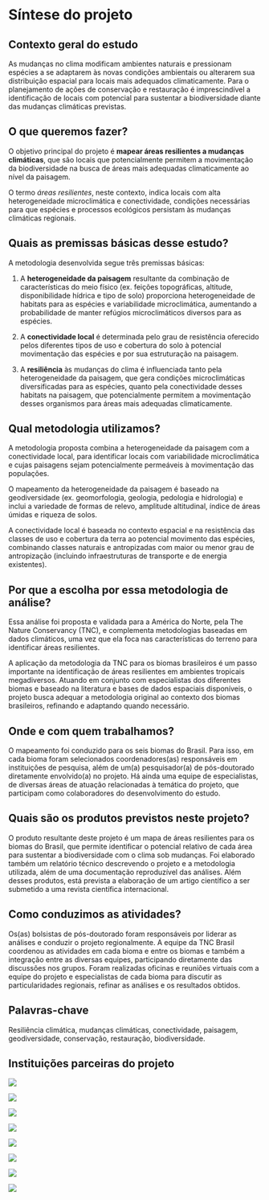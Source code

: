# Síntese do projeto {.unnumbered}

## Contexto geral do estudo

As mudanças no clima modificam ambientes naturais e pressionam espécies a se adaptarem às novas condições ambientais ou alterarem sua distribuição espacial para locais mais adequados climaticamente. Para o planejamento de ações de conservação e restauração é imprescindível a identificação de locais com potencial para sustentar a biodiversidade diante das mudanças climáticas previstas.


## O que queremos fazer?

O objetivo principal do projeto é **mapear áreas resilientes a mudanças climáticas**, que são locais que potencialmente permitem a movimentação da biodiversidade na busca de áreas mais adequadas climaticamente ao nível da paisagem.

O termo *áreas resilientes*, neste contexto, indica locais com alta heterogeneidade microclimática e conectividade, condições necessárias para que espécies e processos ecológicos persistam às mudanças climáticas regionais.


## Quais as premissas básicas desse estudo?

A metodologia desenvolvida segue três premissas básicas:

1.  A **heterogeneidade da paisagem** resultante da combinação de características do meio físico (ex. feições topográficas, altitude, disponibilidade hídrica e tipo de solo) proporciona heterogeneidade de habitats para as espécies e variabilidade microclimática, aumentando a probabilidade de manter refúgios microclimáticos diversos para as espécies. <!--contribui para a diversidade genética e fenotípica de espécies.-->

2.  A **conectividade local** é determinada pelo grau de resistência oferecido pelos diferentes tipos de uso e cobertura do solo à potencial movimentação das espécies e por sua estruturação na paisagem.

3.  A **resiliência** às mudanças do clima é influenciada tanto pela heterogeneidade da paisagem, que gera condições microclimáticas diversificadas para as espécies, quanto pela conectividade desses habitats na paisagem, que potencialmente permitem a movimentação desses organismos para áreas mais adequadas climaticamente.


## Qual metodologia utilizamos?

A metodologia proposta combina a heterogeneidade da paisagem com a conectividade local, para identificar locais com variabilidade microclimática e cujas paisagens sejam potencialmente permeáveis à movimentação das populações.

O mapeamento da heterogeneidade da paisagem é baseado na geodiversidade (ex. geomorfologia, geologia, pedologia e hidrologia) e inclui a variedade de formas de relevo, amplitude altitudinal, índice de áreas úmidas e riqueza de solos.

A conectividade local é baseada no contexto espacial e na resistência das classes de uso e cobertura da terra ao potencial movimento das espécies, combinando classes naturais e antropizadas com maior ou menor grau de antropização (incluindo infraestruturas de transporte e de energia existentes).


## Por que a escolha por essa metodologia de análise?

Essa análise foi proposta e validada para a América do Norte, pela The Nature Conservancy (TNC), e complementa metodologias baseadas em dados climáticos, uma vez que ela foca nas características do terreno para identificar áreas resilientes.

A aplicação da metodologia da TNC para os biomas brasileiros é um passo importante na identificação de áreas resilientes em ambientes tropicais megadiversos. Atuando em conjunto com especialistas dos diferentes biomas e baseado na literatura e bases de dados espaciais disponíveis, o projeto busca adequar a metodologia original ao contexto dos biomas brasileiros, refinando e adaptando quando necessário.


## Onde e com quem trabalhamos?

O mapeamento foi conduzido para os seis biomas do Brasil. Para isso, em cada bioma foram selecionados coordenadores(as) responsáveis em instituições de pesquisa, além de um(a) pesquisador(a) de pós-doutorado diretamente envolvido(a) no projeto. Há ainda uma equipe de especialistas, de diversas áreas de atuação relacionadas à temática do projeto, que participam como colaboradores do desenvolvimento do estudo.


## Quais são os produtos previstos neste projeto?

O produto resultante deste projeto é um mapa de áreas resilientes para os biomas do Brasil, que permite identificar o potencial relativo de cada área para sustentar a biodiversidade com o clima sob mudanças. Foi elaborado também um relatório técnico descrevendo o projeto e a metodologia utilizada, além de uma documentação reproduzível das análises. Além desses produtos, está prevista a elaboração de um artigo científico a ser submetido a uma revista científica internacional.


## Como conduzimos as atividades?

Os(as) bolsistas de pós-doutorado foram responsáveis por liderar as análises e conduzir o projeto regionalmente. A equipe da TNC Brasil coordenou as atividades em cada bioma e entre os biomas e também a integração entre as diversas equipes, participando diretamente das discussões nos grupos. Foram realizadas oficinas e reuniões virtuais com a equipe do projeto e especialistas de cada bioma para discutir as particularidades regionais, refinar as análises e os resultados obtidos.


## Palavras-chave

Resiliência climática, mudanças climáticas, conectividade, paisagem, geodiversidade, conservação, restauração, biodiversidade.


## Instituições parceiras do projeto

::: {layout-nrow="2"}
![](figs/TNC_logo.png)

![](figs/MPEG_logo.png)

![](figs/logotipo-ufabc-abaixo.png)

![](figs/tipografia_ufj_preto_modelo_02.png)

![](figs/ufms_logo_negativo_assinatura_vertical_rgb.png)

![](figs/ufrn_logotipo_flat.png)

![](figs/sos_pantanal_logo-slider.png)

![](figs/associacao_caatinga-nova_logo-400.png)
:::
